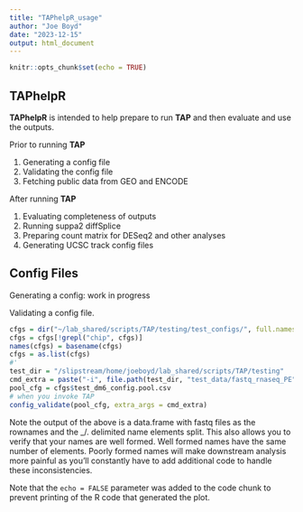 ```yaml
---
title: "TAPhelpR_usage"
author: "Joe Boyd"
date: "2023-12-15"
output: html_document
---
```


```r
knitr::opts_chunk$set(echo = TRUE)
```

## TAPhelpR

**TAPhelpR** is intended to help prepare to run **TAP** and then evaluate and use the outputs.

Prior to running **TAP**

1. Generating a config file
2. Validating the config file
3. Fetching public data from GEO and ENCODE

After running **TAP**

1. Evaluating completeness of outputs
2. Running suppa2 diffSplice
3. Preparing count matrix for DESeq2 and other analyses
4. Generating UCSC track config files

## Config Files

Generating a config: work in progress

Validating a config file.

```r
cfgs = dir("~/lab_shared/scripts/TAP/testing/test_configs/", full.names = TRUE)
cfgs = cfgs[!grepl("chip", cfgs)]
names(cfgs) = basename(cfgs)
cfgs = as.list(cfgs)
#'
test_dir = "/slipstream/home/joeboyd/lab_shared/scripts/TAP/testing"
cmd_extra = paste("-i", file.path(test_dir, "test_data/fastq_rnaseq_PE"), "-ref", file.path(test_dir, "references/dm6"))
pool_cfg = cfgs$test_dm6_config.pool.csv
# when you invoke TAP
config_validate(pool_cfg, extra_args = cmd_extra)
```

Note the output of the above is a data.frame with fastq files as the rownames and the _/. delimited name elements split. This also allows you to verify that your names are well formed. Well formed names have the same number of elements. Poorly formed names will make downstream analysis more painful as you'll constantly have to add additional code to handle these inconsistencies.

Note that the `echo = FALSE` parameter was added to the code chunk to prevent printing of the R code that generated the plot.
